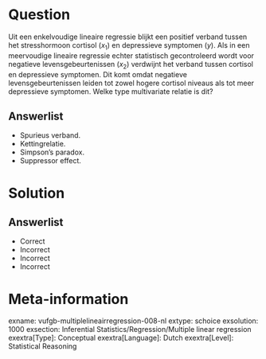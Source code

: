 Question
========
  
Uit een enkelvoudige lineaire regressie blijkt een positief verband tussen het stresshormoon cortisol ($x_{1}$) en depressieve symptomen (*y*). Als in een meervoudige lineaire regressie echter statistisch gecontroleerd wordt voor negatieve levensgebeurtenissen ($x_{2}$) verdwijnt het verband tussen cortisol en depressieve symptomen. Dit komt omdat negatieve levensgebeurtenissen leiden tot zowel hogere cortisol niveaus als tot meer depressieve symptomen. Welke type multivariate relatie is dit?

  
Answerlist
----------
* Spurieus verband.
* Kettingrelatie.
* Simpson’s paradox.
* Suppressor effect.

Solution
========

Answerlist
----------
* Correct
* Incorrect
* Incorrect
* Incorrect

Meta-information
================
exname: vufgb-multiplelineairregression-008-nl
extype: schoice
exsolution: 1000
exsection: Inferential Statistics/Regression/Multiple linear regression
exextra[Type]: Conceptual
exextra[Language]: Dutch
exextra[Level]: Statistical Reasoning
